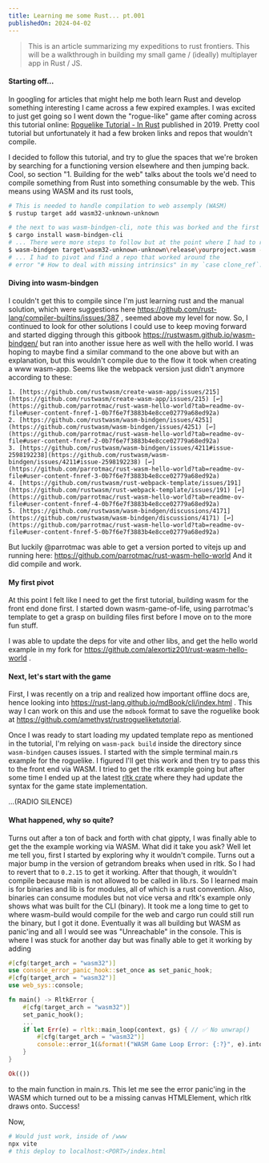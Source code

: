 ```yaml
---
title: Learning me some Rust... pt.001
publishedOn: 2024-04-02
---
```


> This is an article summarizing my expeditions to rust frontiers. This will be a walkthrough in building my small game /  (ideally) multiplayer app in Rust / JS.

#### Starting off...
In googling for articles that might help me both learn Rust and develop something interesting I came across a few expired examples. I was excited to just get going so I went down the "rogue-like" game after coming across this tutorial online: [Roguelike Tutorial - In Rust](https://bfnightly.bracketproductions.com/rustbook/chapter_0.html) published in 2019. Pretty cool tutorial but unfortunately it had a few broken links and repos that wouldn't compile.

I decided to follow this tutorial, and try to glue the spaces that we're broken by searching for a functioning version elsewhere and then jumping back. Cool, so section "1. Building for the web" talks about the tools we'd need to compile something from Rust into something consumable by the web. This means  using WASM and its rust tools,

```bash
# This is needed to handle compilation to web assemply (WASM)
$ rustup target add wasm32-unknown-unknown

# the next to was wasm-bindgen-cli, note this was borked and the first deviation from the tutorial. It installs fine but doesn't compile later on.
$ cargo install wasm-bindgen-cli
# ... There were more steps to follow but at the point where I had to run
$ wasm-bindgen target\wasm32-unknown-unknown\release\yourproject.wasm --out-dir wasm --no-modules --no-typescript
# ... I had to pivot and find a repo that worked around the
# error "# How to deal with missing intrinsics" in my `case clone_ref`.

```

#### Diving into wasm-bindgen
I couldn't get this to compile since I'm just learning rust and the manual solution, which were suggestions here https://github.com/rust-lang/compiler-builtins/issues/387 , seemed above my level for now. So, I continued to look for other solutions I could use to keep moving forward and started digging through this gitbook https://rustwasm.github.io/wasm-bindgen/ but ran into another issue here as well with the hello world. I was hoping to maybe find a similar command to the one above but with an explanation, but this wouldn't compile due to the flow it took when creating a www wasm-app. Seems like the webpack version just didn't anymore according to these:
```
1. [https://github.com/rustwasm/create-wasm-app/issues/215](https://github.com/rustwasm/create-wasm-app/issues/215) [↩](https://github.com/parrotmac/rust-wasm-hello-world?tab=readme-ov-file#user-content-fnref-1-0b7f6e7f3883b4e8cce02779a68ed92a)
2. [https://github.com/rustwasm/wasm-bindgen/issues/4251](https://github.com/rustwasm/wasm-bindgen/issues/4251) [↩](https://github.com/parrotmac/rust-wasm-hello-world?tab=readme-ov-file#user-content-fnref-2-0b7f6e7f3883b4e8cce02779a68ed92a)
3. [https://github.com/rustwasm/wasm-bindgen/issues/4211#issue-2598192238](https://github.com/rustwasm/wasm-bindgen/issues/4211#issue-2598192238) [↩](https://github.com/parrotmac/rust-wasm-hello-world?tab=readme-ov-file#user-content-fnref-3-0b7f6e7f3883b4e8cce02779a68ed92a)
4. [https://github.com/rustwasm/rust-webpack-template/issues/191](https://github.com/rustwasm/rust-webpack-template/issues/191) [↩](https://github.com/parrotmac/rust-wasm-hello-world?tab=readme-ov-file#user-content-fnref-4-0b7f6e7f3883b4e8cce02779a68ed92a)
5. [https://github.com/rustwasm/wasm-bindgen/discussions/4171](https://github.com/rustwasm/wasm-bindgen/discussions/4171) [↩](https://github.com/parrotmac/rust-wasm-hello-world?tab=readme-ov-file#user-content-fnref-5-0b7f6e7f3883b4e8cce02779a68ed92a)
```

But luckily @parrotmac was able to get a version ported to vitejs up and running here: https://github.com/parrotmac/rust-wasm-hello-world
And it did compile and work.

#### My first pivot
At this point I felt like I need to get the first tutorial, building wasm for the front end done first. I started down wasm-game-of-life, using parrotmac's template to get a grasp on building files first before I move on to the more fun stuff.

I was able to update the deps for vite and other libs, and get the hello world example in my fork for https://github.com/alexortiz201/rust-wasm-hello-world .

#### Next, let's start with the game

First, I was recently on a trip and realized how important offline docs are, hence looking into https://rust-lang.github.io/mdBook/cli/index.html . This way I can work on this and use the `mdbook` format to save the roguelike book at https://github.com/amethyst/rustrogueliketutorial.

Once I was ready to start loading my updated template repo as mentioned in the tutorial, I'm relying on `wasm-pack build` inside the directory since `wasm-bindgen` causes issues. I started with the simple terminal main.rs example for the roguelike. I figured I'll get this work and then try to pass this to the front end via WASM. I tried to get the rltk example going but after some time I ended up at the latest [rltk crate](https://crates.io/crates/rltk) where they had update the syntax for the game state implementation.

...(RADIO SILENCE)

#### What happened, why so quite?
Turns out after a ton of back and forth with chat gippty, I was finally able to get the the example working via WASM. What did it take you ask? Well let me tell you, first I started by exploring why it wouldn't compile. Turns out a major bump in the version of getrandom breaks when used in rltk. So I had to revert that to `0.2.15` to get it working. After that though, it wouldn't compile because main is not allowed to be called in lib.rs. So I learned main is for binaries and lib is for modules, all of which is a rust convention. Also, binaries can consume modules but not vice versa and rltk's example only shows what was built for the CLI (binary). It took me a long time to get to where wasm-build would compile for the web and cargo run could still run the binary, but I got it done. Eventually it was all building but WASM as panic'ing and all I would see was "Unreachable" in the console. This is where I was stuck for another day but was finally able to get it working by adding

```rust
#[cfg(target_arch = "wasm32")]
use console_error_panic_hook::set_once as set_panic_hook;
#[cfg(target_arch = "wasm32")]
use web_sys::console;

fn main() -> RltkError {
	#[cfg(target_arch = "wasm32")]
	set_panic_hook();
	...
	if let Err(e) = rltk::main_loop(context, gs) { // ✅ No unwrap()
		#[cfg(target_arch = "wasm32")]
		console::error_1(&format!("WASM Game Loop Error: {:?}", e).into());
	}
}

Ok(())
```

to the main function in main.rs. This let me see the error panic'ing in the WASM which turned out to be a missing canvas HTMLElement, which rltk draws onto. Success!

Now,
```bash
# Would just work, inside of /www
npx vite
# this deploy to localhost:<PORT>/index.html
```